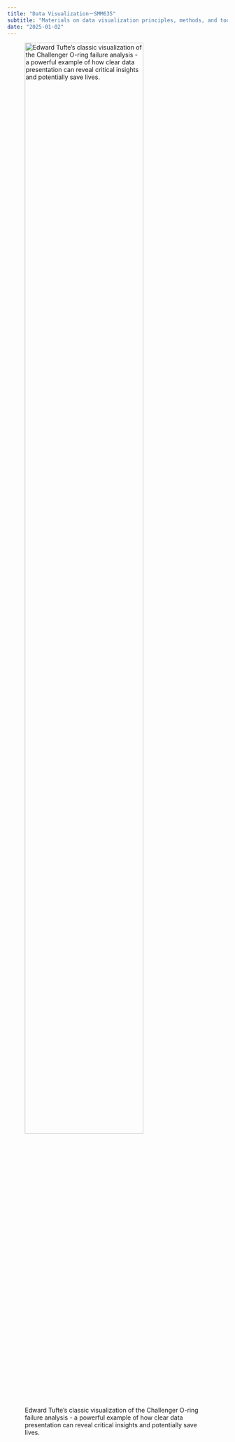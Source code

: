 ```yaml
---
title: "Data Visualization－SMM635"
subtitle: "Materials on data visualization principles, methods, and tools for analytics students"
date: "2025-01-02"
---
```


![Edward Tufte's classic visualization of the Challenger O-ring failure analysis - a powerful example of how clear data presentation can reveal critical insights and potentially save lives.](imgs/tufte_visual_and_stat_thinking.png){fig-align="center" width="80%"}

